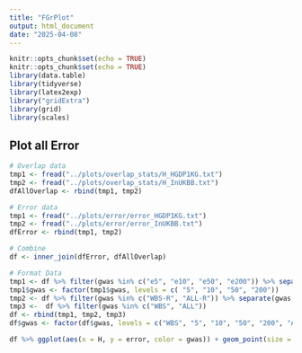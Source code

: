 ```yaml
---
title: "FGrPlot"
output: html_document
date: "2025-04-08"
---
```


```r
knitr::opts_chunk$set(echo = TRUE)
knitr::opts_chunk$set(echo = TRUE)
library(data.table)
library(tidyverse)
library(latex2exp)
library("gridExtra")
library(grid)
library(scales)
```


## Plot all Error 

```r
# Overlap data
tmp1 <- fread("../plots/overlap_stats/H_HGDP1KG.txt")
tmp2 <- fread("../plots/overlap_stats/H_InUKBB.txt")
dfAllOverlap <- rbind(tmp1, tmp2)

# Error data
tmp1 <- fread("../plots/error/error_HGDP1KG.txt")
tmp2 <- fread("../plots/error/error_InUKBB.txt")
dfError <- rbind(tmp1, tmp2)

# Combine
df <- inner_join(dfError, dfAllOverlap)

# Format Data
tmp1 <- df %>% filter(gwas %in% c("e5", "e10", "e50", "e200")) %>% separate(gwas, into = c("tmp", "gwas"), sep = "e") %>% select(-tmp)
tmp1$gwas <- factor(tmp1$gwas, levels = c( "5", "10", "50", "200")) 
tmp2 <- df %>% filter(gwas %in% c("WBS-R", "ALL-R")) %>% separate(gwas, into = c("gwas", "tmp"), sep = "-") %>% select(-tmp)
tmp3 <-  df %>% filter(gwas %in% c("WBS", "ALL"))
df <- rbind(tmp1, tmp2, tmp3)
df$gwas <- factor(df$gwas, levels = c("WBS", "5", "10", "50", "200", "ALL"))
```

```r
df %>% ggplot(aes(x = H, y = error, color = gwas)) + geom_point(size = 2) + scale_x_log10() + scale_y_log10() + xlab(TeX("Proportion of variance explained ($\\hat{H}$)")) + ylab(TeX("Error ($\\hat{e}_{f}$)")) + theme_bw(base_size = 12) + scale_color_manual(values = c("orchid1","purple1", "darkorange", "skyblue2", "seagreen", "seagreen1"), labels = c(expression("WBS"),expression(5 * epsilon), expression(10 * epsilon),expression(50 * epsilon),expression(200 * epsilon), expression("ALL")))  + theme(panel.grid.minor = element_line(linetype = "dashed")) +  guides(color = guide_legend(title = "GWAS", label = scales::label_parse()))
```



